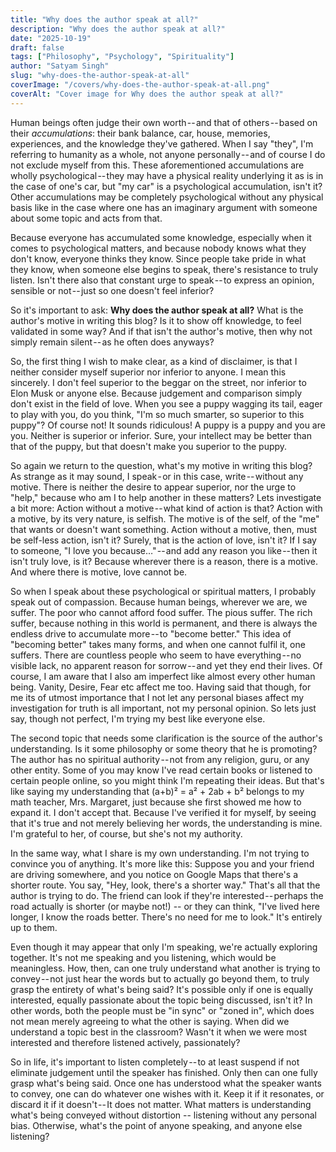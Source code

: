 ```yaml
---
title: "Why does the author speak at all?"
description: "Why does the author speak at all?"
date: "2025-10-19"
draft: false
tags: ["Philosophy", "Psychology", "Spirituality"]
author: "Satyam Singh"
slug: "why-does-the-author-speak-at-all"
coverImage: "/covers/why-does-the-author-speak-at-all.png"
coverAlt: "Cover image for Why does the author speak at all?"
---
```


Human beings often judge their own worth -- and that of others -- based on their *accumulations*: their bank balance, car, house, memories, experiences, and the knowledge they've gathered. When I say "they", I'm referring to humanity as a whole, not anyone personally -- and of course I do not exclude myself from this. These aforementioned accumulations are wholly psychological -- they may have a physical reality underlying it as is in the case of one's car, but "my car" is a psychological accumulation, isn't it? Other accumulations may be completely psychological without any physical basis like in the case where one has an imaginary argument with someone about some topic and acts from that.

Because everyone has accumulated some knowledge, especially when it comes to psychological matters, and because nobody knows what they don't know, everyone thinks they know. Since people take pride in what they know, when someone else begins to speak, there's resistance to truly listen. Isn't there also that constant urge to speak -- to express an opinion, sensible or not -- just so one doesn't feel inferior?

So it's important to ask: **Why does the author speak at all?**
What is the author's motive in writing this blog? Is it to show off knowledge, to feel validated in some way? And if that isn't the author's motive, then why not simply remain silent -- as he often does anyways?

So, the first thing I wish to make clear, as a kind of disclaimer, is that I neither consider myself superior nor inferior to anyone. I mean this sincerely. I don't feel superior to the beggar on the street, nor inferior to Elon Musk or anyone else. Because judgement and comparison simply don't exist in the field of love. When you see a puppy wagging its tail, eager to play with you, do you think, "I'm so much smarter, so superior to this puppy"? Of course not! It sounds ridiculous! A puppy is a puppy and you are you. Neither is superior or inferior. Sure, your intellect may be better than that of the puppy, but that doesn't make you superior to the puppy.

So again we return to the question, what's my motive in writing this blog? As strange as it may sound, I speak - or in this case, write -- without any motive. There is neither the desire to appear superior, nor the urge to "help," because who am I to help another in these matters? Lets investigate a bit more: Action without a motive -- what kind of action is that? Action with a motive, by its very nature, is selfish. The motive is of the self, of the "me" that wants or doesn't want something. Action without a motive, then, must be self-less action, isn't it? Surely, that is the action of love, isn't it? If I say to someone, "I love you because…" -- and add any reason you like -- then it isn't truly love, is it? Because wherever there is a reason, there is a motive. And where there is motive, love cannot be.

So when I speak about these psychological or spiritual matters, I probably speak out of compassion. Because human beings, wherever we are, we suffer. The poor who cannot afford food suffer. The pious suffer. The rich suffer, because nothing in this world is permanent, and there is always the endless drive to accumulate more -- to "become better." This idea of "becoming better" takes many forms, and when one cannot fulfil it, one suffers. There are countless people who seem to have everything -- no visible lack, no apparent reason for sorrow -- and yet they end their lives. Of course, I am aware that I also am imperfect like almost every other human being. Vanity, Desire, Fear etc affect me too. Having said that though, for me its of utmost importance that I not let any personal biases affect my investigation for truth is all important, not my personal opinion. So lets just say, though not perfect, I'm trying my best like everyone else.

The second topic that needs some clarification is the source of the author's understanding. Is it some philosophy or some theory that he is promoting? The author has no spiritual authority -- not from any religion, guru, or any other entity. Some of you may know I've read certain books or listened to certain people online, so you might think I'm repeating their ideas. But that's like saying my understanding that (a+b)² = a² + 2ab + b² belongs to my math teacher, Mrs. Margaret, just because she first showed me how to expand it. I don't accept that. Because I've verified it for myself, by seeing that it's true and not merely believing her words, the understanding is mine. I'm grateful to her, of course, but she's not my authority.

In the same way, what I share is my own understanding. I'm not trying to convince you of anything. It's more like this: Suppose you and your friend are driving somewhere, and you notice on Google Maps that there's a shorter route. You say, "Hey, look, there's a shorter way." That's all that the author is trying to do. The friend can look if they're interested -- perhaps the road actually is shorter (or maybe not!) -- or they can think, "I've lived here longer, I know the roads better. There's no need for me to look." It's entirely up to them.

Even though it may appear that only I'm speaking, we're actually exploring together. It's not me speaking and you listening, which would be meaningless. How, then, can one truly understand what another is trying to convey -- not just hear the words but to actually go beyond them, to truly grasp the entirety of what's being said? It's possible only if one is equally interested, equally passionate about the topic being discussed, isn't it? In other words, both the people must be "in sync" or "zoned in", which does not mean merely agreeing to what the other is saying. When did we understand a topic best in the classroom? Wasn't it when we were most interested and therefore listened actively, passionately?

So in life, it's important to listen completely -- to at least suspend if not eliminate judgement until the speaker has finished. Only then can one fully grasp what's being said. Once one has understood what the speaker wants to convey, one can do whatever one wishes with it. Keep it if it resonates, or discard it if it doesn't -- It does not matter. What matters is understanding what's being conveyed without distortion -- listening without any personal bias. Otherwise, what's the point of anyone speaking, and anyone else listening?
